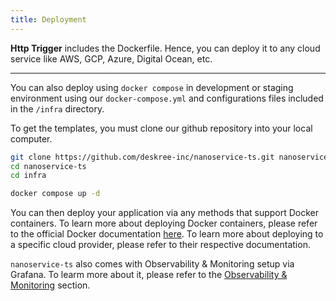 ```yaml
---
title: Deployment
---
```


**Http Trigger** includes the Dockerfile. Hence, you can deploy it to any cloud service like AWS, GCP, Azure, Digital Ocean, etc.

---

You can also deploy using `docker compose` in development or staging environment using our `docker-compose.yml` and configurations files included in the `/infra`
directory.

To get the templates, you must clone our github repository into your local computer.

```sh
git clone https://github.com/deskree-inc/nanoservice-ts.git nanoservice-ts
cd nanoservice-ts
cd infra

docker compose up -d
```

You can then deploy your application via any methods that support Docker containers. To learn more about deploying Docker containers, please refer to the official Docker documentation [here](https://docs.docker.com/get-started/). To learn more about deploying to a specific cloud provider, please refer to their respective documentation.

<Tip>`nanoservice-ts` also comes with Observability & Monitoring setup via Grafana. To learm more about it, please refer to the [Observability & Monitoring](/docs/d/advanced/monitoring-observability) section.</Tip>
```sh